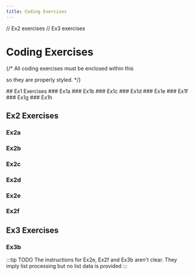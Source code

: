 ```yaml
---
title: Coding Exercises
---
```

// Ex2 exercises
// Ex3 exercises


# Coding Exercises
{/* All coding exercises must be enclosed within this <div> so they are
properly styled. */}
<div id="codexInline">
## Ex1 Exercises
### Ex1a
<DisplayInlineExercise video={Ex1a_c.video}><Ex1a /></DisplayInlineExercise>
### Ex1b
<DisplayInlineExercise video={Ex1b_c.video}><Ex1b /></DisplayInlineExercise>
### Ex1c
<DisplayInlineExercise video={Ex1c_c.video}><Ex1c /></DisplayInlineExercise>
### Ex1d
<DisplayInlineExercise video={Ex1d_c.video}><Ex1d /></DisplayInlineExercise>
### Ex1e
<DisplayInlineExercise video={Ex1e_c.video}><Ex1e /></DisplayInlineExercise>
### Ex1f
<DisplayInlineExercise video={Ex1f_c.video}><Ex1f /></DisplayInlineExercise>
### Ex1g
<DisplayInlineExercise video={Ex1g_c.video}><Ex1g /></DisplayInlineExercise>
### Ex1h
<DisplayInlineExercise video={Ex1h_c.video}><Ex1h /></DisplayInlineExercise>

## Ex2 Exercises
### Ex2a
<DisplayInlineExercise video={Ex2a_c.video}><Ex2a /></DisplayInlineExercise>
### Ex2b
<DisplayInlineExercise video={Ex2b_c.video}><Ex2b /></DisplayInlineExercise>
### Ex2c
<DisplayInlineExercise video={Ex2c_c.video}><Ex2c /></DisplayInlineExercise>
### Ex2d
<DisplayInlineExercise video={Ex2d_c.video}><Ex2d /></DisplayInlineExercise>
### Ex2e
<DisplayInlineExercise video={Ex2e_c.video}><Ex2e /></DisplayInlineExercise>
### Ex2f
<DisplayInlineExercise video={Ex2f_c.video}><Ex2f /></DisplayInlineExercise>

## Ex3 Exercises
### Ex3b
<DisplayInlineExercise video={Ex3b_c.video}><Ex3b /></DisplayInlineExercise>
</div>

:::tip TODO
The instructions for Ex2e, Ex2f and Ex3b aren't clear.  They imply list processing
but no list data is provided
:::